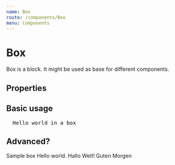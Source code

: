 ```yaml
---
name: Box
route: /components/Box
menu: Components
---
```




# Box

Box is a block. It might be used as base for different components.

## Properties

<Props of={Box} />

## Basic usage

<pre>
  <Box>Hello world in a box</Box>
</pre>

## Advanced?

<Playground>
  <Box bg="accentDark" color="accentLightest" sx={{ borderRadius: "m" }} width="400px" p="xs" my="l" textAlign="center">Sample box</Box>
  <Card mt="xl" p="m" bg="complimentaryDark" color="white" width="450px">Hello world. Hallo Welt! Guten Morgen</Card>
</Playground>

